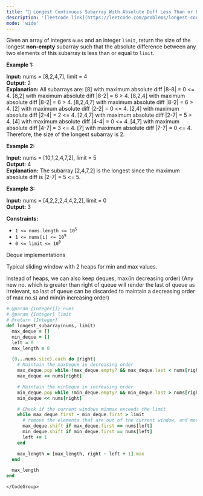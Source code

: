 ```yaml
---
title: "🧀 Longest Continuous Subarray With Absolute Diff Less Than or Equal to Limit"
description: '[leetcode link](https://leetcode.com/problems/longest-continuous-subarray-with-absolute-diff-less-than-or-equal-to-limit/description/)'
mode: 'wide'
---
```

<Tabs>
  <Tab title="Question" icon="circle-question" iconType="regular">
    <Card>
      <p>Given an array of integers <code>nums</code> and an integer <code>limit</code>, return the size of the longest <strong>non-empty</strong> subarray such that the absolute difference between any two elements of this subarray is less than or equal to <code>limit</code><em>.</em></p>   <p><strong class="example">Example 1:</strong></p>   <strong>Input:</strong> nums = [8,2,4,7], limit = 4 <br/> <strong>Output:</strong> 2  <br/> <strong>Explanation:</strong> All subarrays are:  [8] with maximum absolute diff |8-8| = 0 &lt;= 4. [8,2] with maximum absolute diff |8-2| = 6 &gt; 4.  [8,2,4] with maximum absolute diff |8-2| = 6 &gt; 4. [8,2,4,7] with maximum absolute diff |8-2| = 6 &gt; 4. [2] with maximum absolute diff |2-2| = 0 &lt;= 4. [2,4] with maximum absolute diff |2-4| = 2 &lt;= 4. [2,4,7] with maximum absolute diff |2-7| = 5 &gt; 4. [4] with maximum absolute diff |4-4| = 0 &lt;= 4. [4,7] with maximum absolute diff |4-7| = 3 &lt;= 4. [7] with maximum absolute diff |7-7| = 0 &lt;= 4.  Therefore, the size of the longest subarray is 2.   <p><strong class="example">Example 2:</strong></p>   <strong>Input:</strong> nums = [10,1,2,4,7,2], limit = 5 <br/> <strong>Output:</strong> 4  <br/> <strong>Explanation:</strong> The subarray [2,4,7,2] is the longest since the maximum absolute diff is |2-7| = 5 &lt;= 5.   <p><strong class="example">Example 3:</strong></p>   <strong>Input:</strong> nums = [4,2,2,2,4,4,2,2], limit = 0 <br/> <strong>Output:</strong> 3    <p><strong>Constraints:</strong></p>  <ul>  <li><code>1 &lt;= nums.length &lt;= 10<sup>5</sup></code></li>  <li><code>1 &lt;= nums[i] &lt;= 10<sup>9</sup></code></li>  <li><code>0 &lt;= limit &lt;= 10<sup>9</sup></code></li> </ul> 
    </Card>
  </Tab>
  <Tab title="Solution" icon="lightbulb" iconType="regular" >
    <Card>
      Deque implementations

Typical sliding window with 2 heaps for min and max values.

Instead of heaps, we can also keep deques, max(in decreasing order) 
(Any new no. which is greater than right of queue will render the last of queue as irrelevant, so last of queue can be discarded to maintain a decreasing order of max no.s)
and min(in increasing order)
</Card>
  <Expandable title="code">
    <CodeGroup dropdown>
```ruby title="Longest Continuous Subarray With Absolute Diff Less Than or Equal to Limit" lines
# @param {Integer[]} nums
# @param {Integer} limit
# @return {Integer}
def longest_subarray(nums, limit)
  max_deque = []
  min_deque = []
  left = 0
  max_length = 0

  (0...nums.size).each do |right|
    # Maintain the maxDeque in decreasing order
    max_deque.pop while !max_deque.empty? && max_deque.last < nums[right]
    max_deque << nums[right]

    # Maintain the minDeque in increasing order
    min_deque.pop while !min_deque.empty? && min_deque.last > nums[right]
    min_deque << nums[right]

    # Check if the current windows minmax exceeds the limit
    while max_deque.first - min_deque.first > limit
      # remove the elements that are out of the current window, and move the left pointer
      max_deque.shift if max_deque.first == nums[left]
      min_deque.shift if min_deque.first == nums[left]
      left += 1
    end

    max_length = [max_length, right - left + 1].max
  end

  max_length
end
```
    </CodeGroup>
  </Expandable>
  </Tab>
</Tabs>